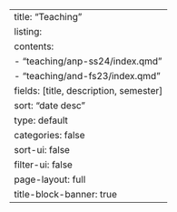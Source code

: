 ---
title: "Teaching"
listing:
  contents:
    - "teaching/anp-ss24/index.qmd"
    - "teaching/and-fs23/index.qmd"
  fields: [title, description, semester]
  sort: "date desc"
  type: default 
  categories: false
  sort-ui: false
  filter-ui: false
page-layout: full
title-block-banner: true
---